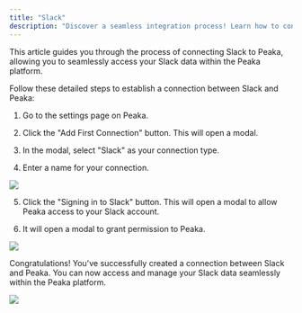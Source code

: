 ```yaml
---
title: "Slack"
description: "Discover a seamless integration process! Learn how to connect Slack to Peaka effortlessly for streamlined transactions."
---
```


This article guides you through the process of connecting Slack to Peaka, allowing you to seamlessly access your Slack data within the Peaka platform.

Follow these detailed steps to establish a connection between Slack and Peaka:

1. Go to the settings page on Peaka.

2. Click the "Add First Connection" button. This will open a modal.

3. In the modal, select "Slack" as your connection type.

4. Enter a name for your connection.

<img src="images/integrations/slack-1.png" />

5. Click the "Signing in to Slack" button. This will open a modal to allow Peaka access to your Slack account.

6. It will open a modal to grant permission to Peaka.

<img src="images/integrations/slack-2.png" />

Congratulations! You've successfully created a connection between Slack and Peaka. You can now access and manage your Slack data seamlessly within the Peaka platform.

<img src="images/integrations/slack-3.png" />
